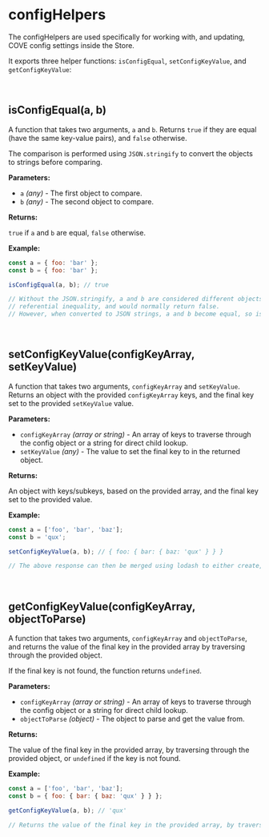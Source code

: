 
<Meta
  title="Helpers/configHelpers"
/>

# configHelpers
The configHelpers are used specifically for working with, and updating, COVE config settings inside the Store.

It exports three helper functions: `isConfigEqual`, `setConfigKeyValue`, and `getConfigKeyValue`:

&nbsp;
## isConfigEqual(a, b)
A function that takes two arguments, `a` and `b`. Returns `true` if they are equal (have the same key-value pairs), and `false` otherwise.

The comparison is performed using `JSON.stringify` to convert the objects to strings before comparing.

**Parameters:**

  - `a` _(any)_ - The first object to compare.
  - `b` _(any)_ - The second object to compare.

**Returns:**

`true` if `a` and `b` are equal, `false` otherwise.

**Example:**

```js
const a = { foo: 'bar' };
const b = { foo: 'bar' };

isConfigEqual(a, b); // true

// Without the JSON.stringify, a and b are considered different objects due to
// referential inequality, and would normally return false.
// However, when converted to JSON strings, a and b become equal, so isConfigEqual returns true.
```

&nbsp;
## setConfigKeyValue(configKeyArray, setKeyValue)
A function that takes two arguments, `configKeyArray` and `setKeyValue`. Returns an object with the provided `configKeyArray` keys, and the final key set to the provided `setKeyValue` value.

**Parameters:**

- `configKeyArray` _(array or string)_ - An array of keys to traverse through the config object or a string for direct child lookup.
- `setKeyValue` _(any)_ - The value to set the final key to in the returned object.

**Returns:**

An object with keys/subkeys, based on the provided array, and the final key set to the provided value.

**Example:**

```js
const a = ['foo', 'bar', 'baz'];
const b = 'qux';

setConfigKeyValue(a, b); // { foo: { bar: { baz: 'qux' } } }

// The above response can then be merged using lodash to either create, or update the config object in the store.
```

&nbsp;
## getConfigKeyValue(configKeyArray, objectToParse)
A function that takes two arguments, `configKeyArray` and `objectToParse`, and returns the value of the final key in the provided array by traversing through the provided object.

If the final key is not found, the function returns `undefined`.

**Parameters:**

- `configKeyArray` _(array or string)_ - An array of keys to traverse through the config object or a string for direct child lookup.
- `objectToParse` _(object)_ - The object to parse and get the value from.

**Returns:**

The value of the final key in the provided array, by traversing through the provided object, or `undefined` if the key is not found.

**Example:**

```js
const a = ['foo', 'bar', 'baz'];
const b = { foo: { bar: { baz: 'qux' } } };

getConfigKeyValue(a, b); // 'qux'

// Returns the value of the final key in the provided array, by traversing through the provided object.
```
